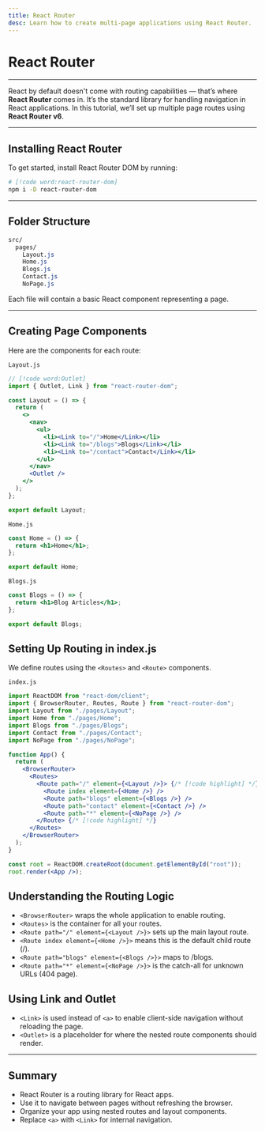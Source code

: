 ```yaml
---
title: React Router
desc: Learn how to create multi-page applications using React Router.
---
```


# React Router

---

React by default doesn't come with routing capabilities — that’s where **React Router** comes in. It’s the standard library for handling navigation in React applications.
In this tutorial, we’ll set up multiple page routes using **React Router v6**.

---

## Installing React Router

To get started, install React Router DOM by running:

```bash
# [!code word:react-router-dom]
npm i -D react-router-dom
```
---

## Folder Structure
```css
src/
  pages/
    Layout.js
    Home.js
    Blogs.js
    Contact.js
    NoPage.js
```
Each file will contain a basic React component representing a page.

---

## Creating Page Components
Here are the components for each route:

`Layout.js`
```jsx
// [!code word:Outlet]
import { Outlet, Link } from "react-router-dom";

const Layout = () => {
  return (
    <>
      <nav>
        <ul>
          <li><Link to="/">Home</Link></li>
          <li><Link to="/blogs">Blogs</Link></li>
          <li><Link to="/contact">Contact</Link></li>
        </ul>
      </nav>
      <Outlet />
    </>
  );
};

export default Layout;

```

`Home.js`
```jsx
const Home = () => {
  return <h1>Home</h1>;
};

export default Home;
```

`Blogs.js`
```jsx
const Blogs = () => {
  return <h1>Blog Articles</h1>;
};

export default Blogs;
```

## Setting Up Routing in index.js
We define routes using the `<Routes>` and `<Route>` components.

`index.js`
```jsx
import ReactDOM from "react-dom/client";
import { BrowserRouter, Routes, Route } from "react-router-dom";
import Layout from "./pages/Layout";
import Home from "./pages/Home";
import Blogs from "./pages/Blogs";
import Contact from "./pages/Contact";
import NoPage from "./pages/NoPage";

function App() {
  return (
    <BrowserRouter>
      <Routes>
        <Route path="/" element={<Layout />}> {/* [!code highlight] */}
          <Route index element={<Home />} />
          <Route path="blogs" element={<Blogs />} />
          <Route path="contact" element={<Contact />} />
          <Route path="*" element={<NoPage />} />
        </Route> {/* [!code highlight] */}
      </Routes>
    </BrowserRouter>
  );
}

const root = ReactDOM.createRoot(document.getElementById("root"));
root.render(<App />);
```

## Understanding the Routing Logic
- `<BrowserRouter>` wraps the whole application to enable routing.
- `<Routes>` is the container for all your routes.
- `<Route path="/" element={<Layout />}>` sets up the main layout route.
- `<Route index element={<Home />}>` means this is the default child route (/).
- `<Route path="blogs" element={<Blogs />}>` maps to /blogs.
- `<Route path="*" element={<NoPage />}>` is the catch-all for unknown URLs (404 page).

## Using Link and Outlet
- `<Link>` is used instead of `<a>` to enable client-side navigation without reloading the page.
- `<Outlet>` is a placeholder for where the nested route components should render.

---

## Summary
- React Router is a routing library for React apps.
- Use it to navigate between pages without refreshing the browser.
- Organize your app using nested routes and layout components.
- Replace `<a>` with `<Link>` for internal navigation.